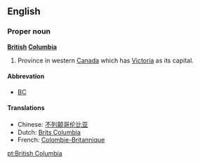 ==English==
===Proper noun===
'''[[British]] [[Columbia]]'''

#Province in western [[Canada]] which has [[Victoria]] as its capital.

====Abbrevation====
*[[BC]]<!-- or is B.C. more correct? -->

====Translations====
*Chinese: [[不列颠哥伦比亚]]
*Dutch: [[Brits Columbia]]
*French: [[Colombie-Britannique]]
[[pt:British Columbia]]